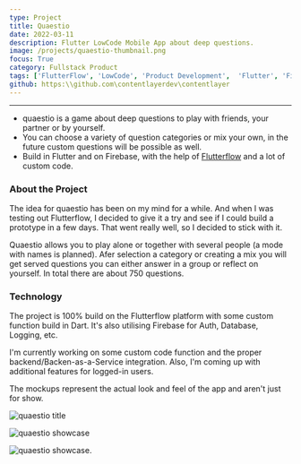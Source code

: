 ```yaml
---
type: Project
title: Quaestio
date: 2022-03-11
description: Flutter LowCode Mobile App about deep questions.
image: /projects/quaestio-thumbnail.png
focus: True
category: Fullstack Product
tags: ['FlutterFlow', 'LowCode', 'Product Development',  'Flutter', 'Firebase']
github: https:\\github.com\contentlayerdev\contentlayer
---
```


---
- quaestio is a game about deep questions to play with friends, your partner or by yourself.
- You can choose a variety of question categories or mix your own, in the future custom questions will be possible as well.
- Build in Flutter and on Firebase, with the help of [Flutterflow](https://flutterflow.io) and a lot of custom code.

### About the Project

The idea for quaestio has been on my mind for a while. And when I was testing out Flutterflow, I decided to give it a try and see if I could build a prototype in a few days. That went really well, so I decided to stick with it.

Quaestio allows you to play alone or together with several people (a mode with names is planned). Afer selection a category or creating a mix you will get served questions you can either answer in a group or reflect on yourself. In total there are about 750 questions.

### Technology

The project is 100% build on the Flutterflow platform with some custom function build in Dart. It's also utilising Firebase for Auth, Database, Logging, etc.

I'm currently working on some custom code function and the proper backend/Backen-as-a-Service integration. Also, I'm coming up with additional features for logged-in users.

The mockups represent the actual look and feel of the app and aren't just for show.

![quaestio title](/static/images/quaestio/title.webp)

![quaestio showcase](/static/images/quaestio/showcase1.webp)

![quaestio showcase](/static/images/quaestio/showcase2.webp).